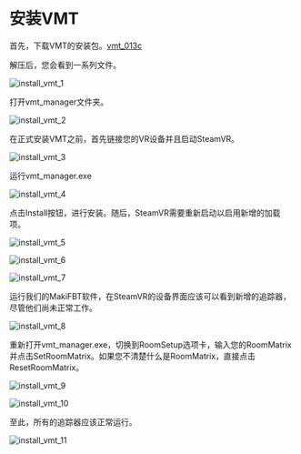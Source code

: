 # 安装VMT

首先，下载VMT的安装包。[vmt_013c](https://github.com/gpsnmeajp/VirtualMotionTracker/releases/download/v0.13c/vmt_013c.zip)

解压后，您会看到一系列文件。

![install_vmt_1](image/install_vmt/1.jpg#pic_center)

打开vmt_manager文件夹。

![install_vmt_2](image/install_vmt/2.jpg#pic_center)

在正式安装VMT之前，首先链接您的VR设备并且启动SteamVR。

![install_vmt_3](image/install_vmt/3.jpg#pic_center)

运行vmt_manager.exe

![install_vmt_4](image/install_vmt/4.jpg#pic_center)

点击Install按钮，进行安装。随后，SteamVR需要重新启动以启用新增的加载项。

![install_vmt_5](image/install_vmt/5.jpg#pic_center)

![install_vmt_6](image/install_vmt/6.jpg#pic_center)

![install_vmt_7](image/install_vmt/7.jpg#pic_center)

运行我们的MakiFBT软件，在SteamVR的设备界面应该可以看到新增的追踪器，尽管他们尚未正常工作。

![install_vmt_8](image/install_vmt/8.jpg#pic_center)

重新打开vmt_manager.exe，切换到RoomSetup选项卡，输入您的RoomMatrix并点击SetRoomMatrix。如果您不清楚什么是RoomMatrix，直接点击ResetRoomMatrix。

![install_vmt_9](image/install_vmt/9.jpg#pic_center)

![install_vmt_10](image/install_vmt/10.jpg#pic_center)

至此，所有的追踪器应该正常运行。

![install_vmt_11](image/install_vmt/11.jpg#pic_center)
